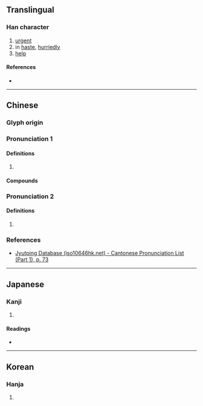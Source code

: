 {{character info}}
==Translingual==

===Han character===
{{Han char|rn=19|rad=力|as=17|sn=19|four=04727|canj=YVKS|ids=⿰襄力}}

# [[urgent]]
# in [[haste]], [[hurriedly]]
# [[help]]

====References====
* {{Han ref|kx=0150.110|dkj=02485|dj=0338.140|hdz=10383.020|uh=52F7|ud=21239|bh=F1EE|bd=61934}}

----

==Chinese==
{{zh-forms}}

===Glyph origin===
{{Han etym}}

===Pronunciation 1===
{{zh-pron
|m=ráng
|c=joeng4
|mc=y
|oc=y
|cat=
}}

====Definitions====
{{zh-hanzi}}

# {{zh-used|劻勷}}

====Compounds====
{{zh-der|匡勷|劻勷}}

===Pronunciation 2===
{{zh-pron
|m=xiāng
|c=soeng1
|mc=n
|oc=n
|cat=
}}

====Definitions====
{{zh-hanzi}}

# {{zh-alt-form|襄}}

===References===
* [http://www.iso10646hk.net/jp/document/download.jsp Jyutping Database (iso10646hk.net) - Cantonese Pronunciation List (Part 1), p. 73]

----

==Japanese==

===Kanji===
{{ja-kanji|grade=|rs=力17}}

# {{rfdef|ja|sort=力17}}

====Readings====
* {{ja-readings|on=じょう, にょう|kun=はし-る}}

----

==Korean==

===Hanja===
{{ko-hanja|hangeul=양|rv=yang|mr=yang}}

# {{rfdef|ko|sort=力17}}